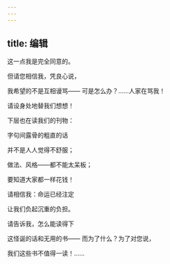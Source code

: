 ```yaml
---
---
---
```

title: 编辑
---




这一点我是完全同意的。

但请您相信我，凭良心说，

我希望的不是互相谩骂—— 可是怎么办？……人家在骂我！

请设身处地替我们想想！

下层也在读我们的刊物：

字句间露骨的粗直的话

并不是人人觉得不舒服；

做法、风格——都不能太呆板；

要知道大家都一样花钱！

请相信我：命运已经注定

让我们负起沉重的负担。

请告诉我，怎么能读得下

这怪诞的话和无用的书—— 而为了什么？为了对您说，

我们这些书不值得一读！……